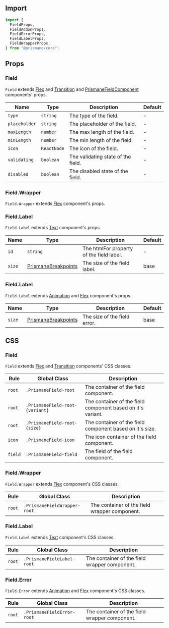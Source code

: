 ## Import

```js
import {
  FieldProps,
  FieldAddonProps,
  FieldErrorProps,
  FieldLabelProps,
  FieldWrapperProps,
} from "@prismane/core";
```

## Props

### Field

`Field` extends [Flex](/docs/components-api/flex-api) and [Transition](/docs/components-api/transition-api) and [PrismaneFieldComponent](/docs/getting-started/overview) components' props.

| Name          | Type        | Description                        | Default |
| ------------- | ----------- | ---------------------------------- | ------- |
| `type`        | `string`    | The type of the field.             | -       |
| `placeholder` | `string`    | The placeholder of the field.      | -       |
| `maxLength`   | `number`    | The max length of the field.       | -       |
| `minLength`   | `number`    | The min length of the field.       | -       |
| `icon`        | `ReactNode` | The icon of the field.             | -       |
| `validating`  | `boolean`   | The validating state of the field. | -       |
| `disabled`    | `boolean`   | The disabled state of the field.   | -       |

### Field.Wrapper

`Field.Wrapper` extends [Flex](/docs/components-api/flex-api) component's props.

### Field.Label

`Field.Label` extends [Text](/docs/components-api/text-api) component's props.

| Name   | Type                                                                          | Description                              | Default |
| ------ | ----------------------------------------------------------------------------- | ---------------------------------------- | ------- |
| `id`   | `string`                                                                      | The htmlFor property of the field label. | -       |
| `size` | [PrismaneBreakpoints](/docs/getting-started/globals#prismanebreakpoints-type) | The size of the field label.             | base    |

### Field.Label

`Field.Label` extends [Animation](/docs/components-api/animation-api) and [Flex](/docs/components-api/flex-api) component's props.

| Name   | Type                                                                          | Description                  | Default |
| ------ | ----------------------------------------------------------------------------- | ---------------------------- | ------- |
| `size` | [PrismaneBreakpoints](/docs/getting-started/globals#prismanebreakpoints-type) | The size of the field error. | base    |

## CSS

### Field

`Field` extends [Flex](/docs/components-api/flex-api) and [Transition](/docs/components-api/transition-api) components' CSS classes.

| Rule    | Global Class                    | Description                                                 |
| ------- | ------------------------------- | ----------------------------------------------------------- |
| `root`  | `.PrismaneField-root`           | The container of the field component.                       |
| `root`  | `.PrismaneField-root-{variant}` | The container of the field component based on it's variant. |
| `root`  | `.PrismaneField-root-{size}`    | The container of the field component based on it's size.    |
| `icon`  | `.PrismaneField-icon`           | The icon container of the field component.                  |
| `field` | `.PrismaneField-field`          | The field of the field component.                           |

### Field.Wrapper

`Field.Wrapper` extends [Flex](/docs/components-api/flex-api) component's CSS classes.

| Rule   | Global Class                 | Description                                   |
| ------ | ---------------------------- | --------------------------------------------- |
| `root` | `.PrismaneFieldWrapper-root` | The container of the field wrapper component. |

### Field.Label

`Field.Label` extends [Text](/docs/components-api/text-api) component's CSS classes.

| Rule   | Global Class               | Description                                   |
| ------ | -------------------------- | --------------------------------------------- |
| `root` | `.PrismaneFieldLabel-root` | The container of the field wrapper component. |

### Field.Error

`Field.Error` extends [Animation](/docs/components-api/animation-api) and [Flex](/docs/components-api/flex-api) component's CSS classes.

| Rule   | Global Class               | Description                                   |
| ------ | -------------------------- | --------------------------------------------- |
| `root` | `.PrismaneFieldError-root` | The container of the field wrapper component. |
